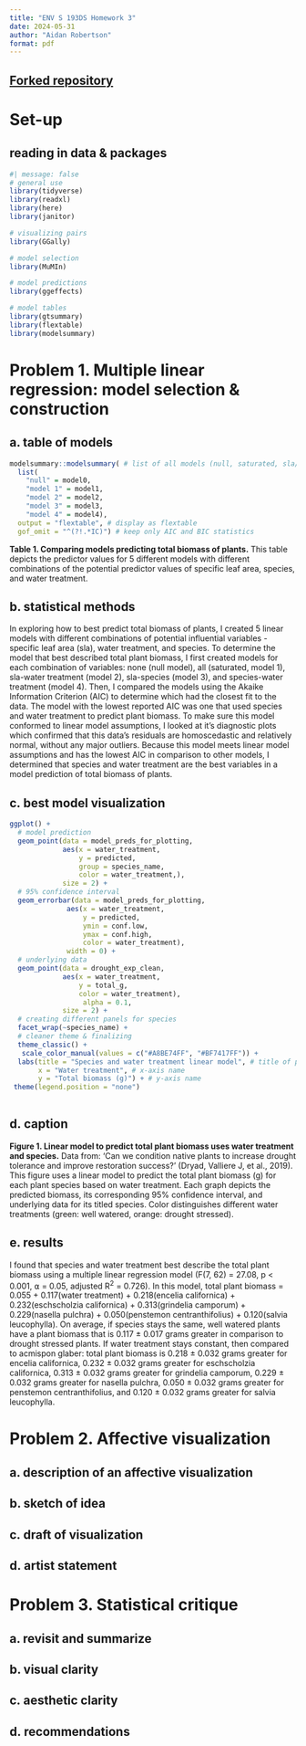 ```yaml
---
title: "ENV S 193DS Homework 3"
date: 2024-05-31
author: "Aidan Robertson"
format: pdf
---
```


## [Forked repository](https://github.com/aidan-robertson/robertson_aidan_homework-03)

# Set-up

## reading in data & packages

```r
#| message: false
# general use
library(tidyverse)
library(readxl)
library(here)
library(janitor)

# visualizing pairs
library(GGally)

# model selection
library(MuMIn)

# model predictions
library(ggeffects)

# model tables
library(gtsummary)
library(flextable)
library(modelsummary)
```

# Problem 1. Multiple linear regression: model selection & construction

## a. table of models

```r
modelsummary::modelsummary( # list of all models (null, saturated, sla/water treatment, sla/species, species/water treatment)
  list( 
    "null" = model0,
    "model 1" = model1,
    "model 2" = model2,
    "model 3" = model3,
    "model 4" = model4),
  output = "flextable", # display as flextable
  gof_omit = "^(?!.*IC)") # keep only AIC and BIC statistics
```

**Table 1. Comparing models predicting total biomass of plants.** This table depicts the predictor values for 5 different models with different combinations of the potential predictor values of specific leaf area, species, and water treatment.

## b. statistical methods

In exploring how to best predict total biomass of plants, I created 5 linear models with different combinations of potential influential variables - specific leaf area (sla), water treatment, and species. To determine the model that best described total plant biomass, I first created models for each combination of variables: none (null model), all (saturated, model 1), sla-water treatment (model 2), sla-species (model 3), and species-water treatment (model 4). Then, I compared the models using the Akaike Information Criterion (AIC) to determine which had the closest fit to the data. The model with the lowest reported AIC was one that used species and water treatment to predict plant biomass. To make sure this model conformed to linear model assumptions, I looked at it's diagnostic plots which confirmed that this data's residuals are homoscedastic and relatively normal, without any major outliers. Because this model meets linear model assumptions and has the lowest AIC in comparison to other models, I determined that species and water treatment are the best variables in a model prediction of total biomass of plants.

## c. best model visualization

```r
ggplot() +
  # model prediction
  geom_point(data = model_preds_for_plotting,
             aes(x = water_treatment,
                 y = predicted,
                 group = species_name,
                 color = water_treatment,),
             size = 2) +
  # 95% confidence interval
  geom_errorbar(data = model_preds_for_plotting,
              aes(x = water_treatment,
                  y = predicted,
                  ymin = conf.low,
                  ymax = conf.high,
                  color = water_treatment),
              width = 0) +
  # underlying data
  geom_point(data = drought_exp_clean,
             aes(x = water_treatment,
                 y = total_g,
                 color = water_treatment),
                  alpha = 0.1,
             size = 2) +
  # creating different panels for species
  facet_wrap(~species_name) +
  # cleaner theme & finalizing
  theme_classic() +
   scale_color_manual(values = c("#A8BE74FF", "#BF7417FF")) +
  labs(title = "Species and water treatment linear model", # title of plot
       x = "Water treatment", # x-axis name
       y = "Total biomass (g)") + # y-axis name
 theme(legend.position = "none")
  
```

## d. caption

**Figure 1. Linear model to predict total plant biomass uses water treatment and species.** Data from: 'Can we condition native plants to increase drought tolerance and improve restoration success?' (Dryad, Valliere J, et al., 2019). This figure uses a linear model to predict the total plant biomass (g) for each plant species based on water treatment. Each graph depicts the predicted biomass, its corresponding 95% confidence interval, and underlying data for its titled species. Color distinguishes different water treatments (green: well watered, orange: drought stressed).

## e. results

I found that species and water treatment best describe the total plant biomass using a multiple linear regression model (F(7, 62) = 27.08, p \< 0.001, ⍺ = 0.05, adjusted R^2^ = 0.726). In this model, total plant biomass = 0.055 + 0.117(water treatment) + 0.218(encelia californica) + 0.232(eschscholzia californica) + 0.313(grindelia camporum) + 0.229(nasella pulchra) + 0.050(penstemon centranthifolius) + 0.120(salvia leucophylla). On average, if species stays the same, well watered plants have a plant biomass that is 0.117 ± 0.017 grams greater in comparison to drought stressed plants. If water treatment stays constant, then compared to acmispon glaber: total plant biomass is 0.218 ± 0.032 grams greater for encelia californica, 0.232 ± 0.032 grams greater for eschscholzia californica, 0.313 ± 0.032 grams greater for grindelia camporum, 0.229 ± 0.032 grams greater for nasella pulchra, 0.050 ± 0.032 grams greater for penstemon centranthifolius, and 0.120 ± 0.032 grams greater for salvia leucophylla.

# Problem 2. Affective visualization

## a. description of an affective visualization

## b. sketch of idea

## c. draft of visualization

## d. artist statement

# Problem 3. Statistical critique

## a. revisit and summarize

## b. visual clarity

## c. aesthetic clarity

## d. recommendations
